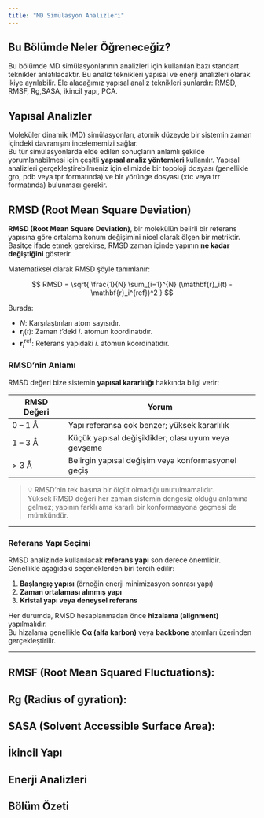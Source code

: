 ```yaml
---
title: "MD Simülasyon Analizleri"
---
```


## Bu Bölümde Neler Öğreneceğiz?

Bu bölümde MD simülasyonlarının analizleri için kullanılan bazı standart teknikler anlatılacaktır. Bu analiz teknikleri yapısal ve enerji analizleri olarak ikiye ayrılabilir. Ele alacağımız yapısal analiz teknikleri şunlardır: RMSD, RMSF, Rg,SASA, ikincil yapı, PCA. 


## Yapısal Analizler
Moleküler dinamik (MD) simülasyonları, atomik düzeyde bir sistemin zaman içindeki davranışını incelememizi sağlar.  
Bu tür simülasyonlarda elde edilen sonuçların anlamlı şekilde yorumlanabilmesi için çeşitli **yapısal analiz yöntemleri** kullanılır. Yapısal analizleri gerçekleştirebilmeniz için elimizde bir topoloji dosyası (genellikle gro, pdb veya tpr formatında) ve bir yörünge dosyası (xtc veya trr formatında) bulunması gerekir. 

## RMSD (Root Mean Square Deviation)

**RMSD (Root Mean Square Deviation)**, bir molekülün belirli bir referans yapısına göre ortalama konum değişimini nicel olarak ölçen bir metriktir.  
Basitçe ifade etmek gerekirse, RMSD zaman içinde yapının **ne kadar değiştiğini** gösterir.

Matematiksel olarak RMSD şöyle tanımlanır:

$$
RMSD = \sqrt{ \frac{1}{N} \sum_{i=1}^{N} (\mathbf{r}_i(t) - \mathbf{r}_i^{ref})^2 }
$$


Burada:

- $N$: Karşılaştırılan atom sayısıdır.  
- $\mathbf{r}_i(t)$: Zaman $t$’deki *i*. atomun koordinatıdır.  
- $\mathbf{r}_i^{\text{ref}}$: Referans yapıdaki *i*. atomun koordinatıdır.


### RMSD'nin Anlamı

RMSD değeri bize sistemin **yapısal kararlılığı** hakkında bilgi verir:

| RMSD Değeri | Yorum |
|--------------|--------|
| 0 – 1 Å | Yapı referansa çok benzer; yüksek kararlılık |
| 1 – 3 Å | Küçük yapısal değişiklikler; olası uyum veya gevşeme |
| > 3 Å | Belirgin yapısal değişim veya konformasyonel geçiş |

> 💡 RMSD’nin tek başına bir ölçüt olmadığı unutulmamalıdır.  
> Yüksek RMSD değeri her zaman sistemin dengesiz olduğu anlamına gelmez; yapının farklı ama kararlı bir konformasyona geçmesi de mümkündür.

---

### Referans Yapı Seçimi

RMSD analizinde kullanılacak **referans yapı** son derece önemlidir.  
Genellikle aşağıdaki seçeneklerden biri tercih edilir:

1. **Başlangıç yapısı** (örneğin enerji minimizasyon sonrası yapı)  
2. **Zaman ortalaması alınmış yapı**  
3. **Kristal yapı veya deneysel referans**

Her durumda, RMSD hesaplanmadan önce **hizalama (alignment)** yapılmalıdır.  
Bu hizalama genellikle **Cα (alfa karbon)** veya **backbone** atomları üzerinden gerçekleştirilir.

---


## RMSF (Root Mean Squared Fluctuations):

## Rg (Radius of gyration):

## SASA (Solvent Accessible Surface Area):

## İkincil Yapı

## Enerji Analizleri

## Bölüm Özeti


